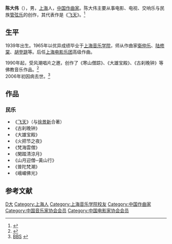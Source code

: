 {{Otheruses|other=名为陈大伟的其他人物|陈大伟}}

'''陈大伟'''（{{bd|1939年||2006年||CatIdx=C陈}}），男，[[上海|上海]]人，[[中华人民共和国|中国]][[作曲家|作曲家]]。陈大伟主要从事电影、电视、交响乐与民族[[管弦乐|管弦乐]]的创作，其代表作是《[[飞天_(乐曲)|飞天]]》。<ref>{{Cite book|title=中国当代艺术界名人录|author=中国名人研究院编; 异天, 戈德主编|publisher=社会科学文献出版社|year=1993|isbn=|location=北京|pages=}}</ref>

== 生平 ==
1939年出生。1965年以优异成绩毕业于[[上海音乐学院|上海音乐学院]]，师从作曲家[[衛仲乐|衛仲乐]]、[[陆修棠|陆修棠]]、[[胡登跳|胡登跳]]等。后任[[上海电影乐团|上海电影乐团]]高级作曲。

1990年起，受风潮唱片之邀，创作了《寒山僧踪》、《大雄宝殿》、《古刹晚钟》等佛教音乐作品。<ref>{{Cite web |url=http://www.douban.com/group/topic/1063591/ |title=风潮 |accessdate=2006-11-29 |archive-date=2007-03-11 |archive-url=https://web.archive.org/web/20070311122910/http://www.douban.com/group/topic/1063591/ |dead-url=no }}</ref><br />

2006年初因病去世。<ref>[http://bbs.yyjy.com/dispbbs.asp?boardID=57&ID=55738&page=19 BBS] {{webarchive|url=https://web.archive.org/web/20070312200049/http://bbs.yyjy.com/dispbbs.asp?boardID=57&ID=55738&page=19 |date=2007-03-12 }}</ref>

== 作品 ==
=== 民乐 ===
*《[[飞天_(乐曲)|飞天]]》（与[[徐景新|徐景新]]合著）
*《古刹晚钟》
*《大雄宝殿》
*《火把节之夜》
*《梵海雲僧》
*《閑踏清涼月》
*《山月迎僧─黃山行》
*《普陀梵潮》
*《峨嵋佛光》

== 参考文献 ==
{{reflist}}

{{Authority control}}
{{DEFAULTSORT:Chen}}
[[Category:陈姓|D大]]
[[Category:上海人|Category:上海人]]
[[Category:上海音乐学院校友|Category:上海音乐学院校友]]
[[Category:中国作曲家|Category:中国作曲家]]
[[Category:中国音乐家协会会员|Category:中国音乐家协会会员]]
[[Category:中国电影家协会会员|Category:中国电影家协会会员]]